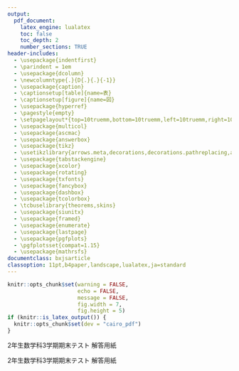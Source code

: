 ```yaml
---
output:
  pdf_document:
    latex_engine: lualatex
    toc: false
    toc_depth: 2
    number_sections: TRUE
header-includes:
  - \usepackage{indentfirst}
  - \parindent = 1em
  - \usepackage{dcolumn}
  - \newcolumntype{.}{D{.}{.}{-1}}
  - \usepackage{caption}
  - \captionsetup[table]{name=表}
  - \captionsetup[figure]{name=図}
  - \usepackage{hyperref}
  - \pagestyle{empty}
  - \setpagelayout*{top=10truemm,bottom=10truemm,left=10truemm,right=10truemm}
  - \usepackage{multicol}
  - \usepackage{ascmac}
  - \usepackage{answerbox}
  - \usepackage{tikz}
  - \usetikzlibrary{arrows.meta,decorations,decorations.pathreplacing,arrows,calc}
  - \usepackage{tabstackengine}
  - \usepackage{xcolor}
  - \usepackage{rotating}
  - \usepackage{txfonts}
  - \usepackage{fancybox}
  - \usepackage{dashbox}
  - \usepackage{tcolorbox}
  - \tcbuselibrary{theorems,skins}
  - \usepackage{siunitx}
  - \usepackage{framed}
  - \usepackage{enumerate}
  - \usepackage{lastpage}
  - \usepackage{pgfplots}
  - \pgfplotsset{compat=1.15}
  - \usepackage{mathrsfs}
documentclass: bxjsarticle
classoption: 11pt,b4paper,landscape,lualatex,ja=standard
---
```

```r
knitr::opts_chunk$set(warning = FALSE, 
                      echo = FALSE, 
                      message = FALSE,
                      fig.width = 7,
                      fig.height = 5)
if (knitr::is_latex_output()) {
  knitr::opts_chunk$set(dev = "cairo_pdf")
}
```
\renewcommand{\thefootnote}{}
\newcounter{kaunta}
\renewcommand{\thekaunta}{\arabic{kaunta}}
\newcommand{\kaunta}{\refstepcounter{kaunta}%
\thekaunta}
\def\question{\noindent\fbox{\large\makebox[1em]{\text{\kaunta}}} \hspace{1pt}}
\newcounter{skaunta}
\renewcommand{\theskaunta}{\arabic{skaunta}}
\newcommand{\skaunta}{\refstepcounter{skaunta}%
\theskaunta}
\def\squestion{(\text{\skaunta})\hspace{2.5pt}}
\newcommand{\maru}[1]{\raise0.2ex\hbox{\textcircled{\scriptsize{#1}}}}
\newcommand{\jsim}{\mathrel{\text{∽}}}
\newcommand{\jpara}{/\!/}

\newcounter{kcounter}
\setcounter{kcounter}{0}
\newcommand{\kana}{\refstepcounter{kcounter}\ifthenelse{\value{kcounter}=1}{ア}{\ifthenelse{\value{kcounter}=2}{イ}{\ifthenelse{\value{kcounter}=3}{ウ}{\ifthenelse{\value{kcounter}=4}{エ}{\ifthenelse{\value{kcounter}=5}{オ} {\ifthenelse{\value{kcounter}=6}{カ}{\ifthenelse{\value{kcounter}=7}{キ}{\ifthenelse{\value{kcounter}=8}{ク}{\ifthenelse{\value{kcounter}=9}{ケ}{\ifthenelse{\value{kcounter}=10}{コ}{\ifthenelse{\value{kcounter}=11}{サ}{\ifthenelse{\value{kcounter}=12}{シ}{\ifthenelse{\value{kcounter}=13}{ス}{\ifthenelse{\value{kcounter}=14}{セ}{\ifthenelse{\value{kcounter}=15}{ソ}{\ifthenelse{\value{kcounter}=16}{タ}{\ifthenelse{\value{kcounter}=17}{チ}{\ifthenelse{\value{kcounter}=18}{ツ}{\ifthenelse{\value{kcounter}=19}{テ}{\ifthenelse{\value{kcounter}=20}{ト}{\ifthenelse{\value{kcounter}=21}{ナ}{\ifthenelse{\value{kcounter}=22}{ニ}{\ifthenelse{\value{kcounter}=23}{ヌ}{\ifthenelse{\value{kcounter}=24}{ネ}{\ifthenelse{\value{kcounter}=25}{ノ}{\ifthenelse{\value{kcounter}=26}{ハ}{\ifthenelse{\value{kcounter}=27}{ヒ}{\ifthenelse{\value{kcounter}=28}{フ}{\ifthenelse{\value{kcounter}=29}{ヘ}{\ifthenelse{\value{kcounter}=30}{ホ}{\ifthenelse{\value{kcounter}=31}{マ}{\ifthenelse{\value{kcounter}=32}{ミ}{\ifthenelse{\value{kcounter}=33}{ム}{\ifthenelse{\value{kcounter}=34}{メ}{\ifthenelse{\value{kcounter}=35}{モ}{\ifthenelse{\value{kcounter}=36}{ヤ}{\ifthenelse{\value{kcounter}=37}{ユ}{\ifthenelse{\value{kcounter}=38}{ヨ}{\ifthenelse{\value{kcounter}=39}{ラ}{\ifthenelse{\value{kcounter}=40}{リ}{\ifthenelse{\value{kcounter}=41}{ル}{\ifthenelse{\value{kcounter}=42}{レ}{\ifthenelse{\value{kcounter}=43}{ロ}{\ifthenelse{\value{kcounter}=44}{ワ}{・}}}}}}}}}}}}}}}}}}}}}}}}}}}}}}}}}}}}}}}}}}}}}

\newcommand{\kuran}[1]{\framebox[1.5cm][c]{\maru{\kana}}}

\newcommand{\degre}{\ensuremath{^\circ}}

\newcommand{\myarc}[1]{
   \tikz [baseline = (N.base), every node/.style={}] {
      \node [inner sep = 0pt] (N) {$\mathrm{#1}$};
      \draw [line width = 0.4pt] plot [smooth, tension=1.3] coordinates {
         ($(N.north west) + (0.1ex,0)$)
         ($(N.north)      + (0,0.5ex)$)
         ($(N.north east) + (0,0)$)
      };
   }
}

\makeatletter
\newenvironment{figurehere}{\def\@captype{figure}}{}
\makeatother

\newcommand{\tokuten}{%
\begin{flushright}%
\begin{tabular}{@{}r}%
\begin{tikzpicture}%
  \draw (-.5, 0) rectangle (2.5, 2);%
  \draw (2.5, 0) rectangle (5.5, 2);%
  \draw (5.5, 0) rectangle (9, 2);%
  \draw (1, -0.3) node[inner sep=1pt, fill=white]{\footnotesize{知・技}};%
  \draw (4, -0.3) node[inner sep=1pt, fill=white]{\footnotesize{思・判・表}};%
  \draw (7.2, -0.3) node[inner sep=1pt, fill=white]{\footnotesize{合計}};%
\end{tikzpicture}%
\end{tabular}%
\end{flushright}%
}

\answerbox{Swidth=10mm}

\large
2年生数学科3学期期末テスト 解答用紙\maru{1}

\begin{flushright}
組(\hspace{5mm})\hspace{1pt}番号(\hspace{5mm})\hspace{1pt}名前(\hspace{50mm})
\end{flushright}

\hrule

\begin{multicols*}{2}

\begin{ansbox}
\pbox*[1]{4}
\ptxt{1}{l}{（定義）}
\ptxt{2}{l}{（性質）}
\ptxt{3}{l}{（性質）}
\ptxt{4}{l}{（性質）}
\end{ansbox}

\begin{ansbox}
\pbox[2]{4}
\ptxt{1}{l}{$x = $\hspace{\fill} $y = $\hspace{\fill}}
\ptxt{2}{l}{$x = $\hspace{\fill} $y = $\hspace{\fill}}
\ptxt{3}{l}{$x = $\hspace{\fill} $y = $\hspace{\fill}}
\ptxt{4}{l}{$x = $\hspace{\fill} $y = $\hspace{\fill}}
\end{ansbox}

\begin{ansbox}
\pbox{3}
\end{ansbox}

\begin{ansbox}
\pbox*{1}
\end{ansbox}

\begin{ansbox}
\pbox[2]{4}
\end{ansbox}

\begin{ansbox}
\pbox{3}
\end{ansbox}

\columnbreak

\begin{ansbox}
\pbox{2}
\end{ansbox}

\begin{ansbox}
\pbox{1}
\pbox{1}[height=50mm]
\ptxt{2}{c}{%
\includegraphics{img/image1.png}%
}
\pbox{1}
\ptxt{3}{l}{中央値 \hspace{\fill} 四分位範囲 \hspace{\fill} 範囲 \hspace{\fill}}
\pbox{2}
\end{ansbox}

\begin{ansbox}
\pbox{1}
\pbox{1}
\sxchg{(3)}{\mbox{　}}
\pbox{1}[height=35mm]
\ptxt{3}{l}{（理由）}
\end{ansbox}

\end{multicols*}

\newpage

\large
2年生数学科3学期期末テスト 解答用紙\maru{2}

\begin{flushright}
組(\hspace{5mm})\hspace{1pt}番号(\hspace{5mm})\hspace{1pt}名前(\hspace{50mm})
\end{flushright}

\hrule

\begin{multicols*}{2}

\begin{ansbox}
\pbox*{1}[height=70mm]
\end{ansbox}

\vfill\null

\tokuten

\vspace*{\fill}

\columnbreak

\null 

\end{multicols*}

